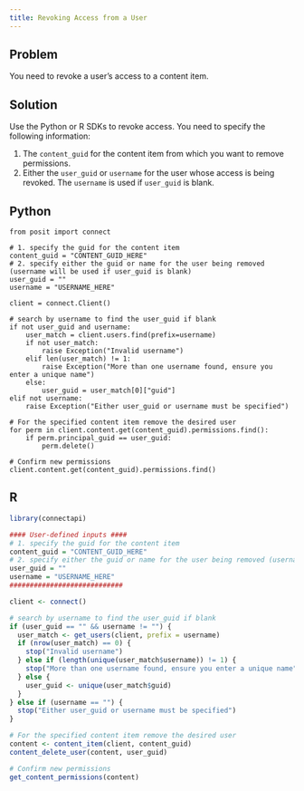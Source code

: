 ```yaml
---
title: Revoking Access from a User
---
```


## Problem

You need to revoke a user's access to a content item.

## Solution

Use the Python or R SDKs to revoke access. You need to specify the following information:

1. The `content_guid` for the content item from which you want to remove permissions.
2. Either the `user_guid` or `username` for the user whose access is being revoked. The `username` is used if `user_guid` is blank.

:::{.panel-tabset group="language"}

## Python

```.python
from posit import connect

# 1. specify the guid for the content item
content_guid = "CONTENT_GUID_HERE"
# 2. specify either the guid or name for the user being removed (username will be used if user_guid is blank)
user_guid = ""
username = "USERNAME_HERE"

client = connect.Client()

# search by username to find the user_guid if blank
if not user_guid and username:
    user_match = client.users.find(prefix=username)
    if not user_match:
        raise Exception("Invalid username")
    elif len(user_match) != 1:
        raise Exception("More than one username found, ensure you enter a unique name")
    else:
        user_guid = user_match[0]["guid"]
elif not username:
    raise Exception("Either user_guid or username must be specified")

# For the specified content item remove the desired user
for perm in client.content.get(content_guid).permissions.find():
    if perm.principal_guid == user_guid:
        perm.delete()

# Confirm new permissions
client.content.get(content_guid).permissions.find()
```

## R

```.r
library(connectapi)

#### User-defined inputs ####
# 1. specify the guid for the content item
content_guid = "CONTENT_GUID_HERE"
# 2. specify either the guid or name for the user being removed (username will be used if user_guid is blank)
user_guid = ""
username = "USERNAME_HERE"
############################

client <- connect()

# search by username to find the user_guid if blank
if (user_guid == "" && username != "") {
  user_match <- get_users(client, prefix = username)
  if (nrow(user_match) == 0) {
    stop("Invalid username")
  } else if (length(unique(user_match$username)) != 1) {
    stop("More than one username found, ensure you enter a unique name")
  } else {
    user_guid <- unique(user_match$guid)
  }
} else if (username == "") {
  stop("Either user_guid or username must be specified")
}

# For the specified content item remove the desired user
content <- content_item(client, content_guid)
content_delete_user(content, user_guid)

# Confirm new permissions
get_content_permissions(content)
```

:::
